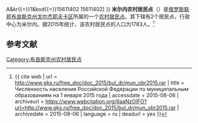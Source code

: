 {{Infobox Settlement
| official_name = 米尔内农村居民点
| native_name = Мирнинское сельское поселение
| settlement_type = [[农村居民点|农村居民点]]
| subdivision_type = [[国家|国家]]
| subdivision_type1 = [[州_(俄罗斯)|州]]
| subdivision_type2 = [[区_(苏联)|区]]
| subdivision_name = {{RUS}}
| subdivision_name1 = [[布良斯克州|布良斯克州]]
| subdivision_name2 = [[戈尔杰耶夫卡区|戈尔杰耶夫卡区]]
| seat_type = 行政中心
| seat = 米尔内
| population_as_of=2015
| population_footnotes = <ref name=stat />
| population_total = 1783
| coordinates_display = inline,title
| latd =  | latm =  | lats =  | latNS = N
| longd =  | longm =  | longs =  | longEW = E
| timezone = [[莫斯科时间|MSK]]
| utc_offset = +3
| blank_name = [[俄罗斯市政土地区划代码|OKTMO编码]]
| blank_info = [http://classif.spb.ru/classificators/view/tma.php?st{{=}}A&kr{{=}}1&kod{{=}}15611402 15611402]
}}
'''米尔内农村居民点'''（{{lang-ru|Мирнинское сельское поселение}}）是[[俄罗斯联邦|俄罗斯联邦]][[布良斯克州|布良斯克州]][[戈尔杰耶夫卡区|戈尔杰耶夫卡区]]所属的一个[[农村居民点|农村居民点]]。其下辖有2个居民点，行政中心为米尔内。据2015年统计，该农村居民点的人口为1783人。<ref name=stat>{{ cite web | url = http://www.gks.ru/free_doc/doc_2015/bul_dr/mun_obr2015.rar | title = Численность населения Российской Федерации по муниципальным образованиям на 1 января 2015 года | accessdate = 2015-08-06 | archiveurl = https://www.webcitation.org/6aaNzOlFO?url=http://www.gks.ru/free_doc/doc_2015/bul_dr/mun_obr2015.rar | archivedate = 2015-08-06 | language = ru | deadurl = yes }}</ref>

== 参考文献 ==
{{reflist}}

{{Russia-stub}}

[[Category:布良斯克州农村居民点|Category:布良斯克州农村居民点]]